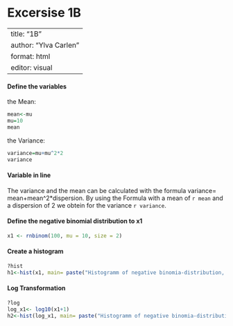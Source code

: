 # Excersise 1B

---
title: "1B"
author: "Ylva Carlen"
format: html
editor: visual
---


#### Define the variables

the Mean:

```r
mean<-mu
mu=10
mean
```

the Variance:

```r
variance=mu+mu^2*2
variance

```

#### Variable in line

The variance and the mean can be calculated with the formula variance= mean+mean\^2\*dispersion. By using the Formula with a mean of `r mean` and a dispersion of 2 we obtein for the variance `r variance`.

#### Define the negative binomial distribution to x1

```r
x1 <- rnbinom(100, mu = 10, size = 2)
```

#### Create a histogram

```r
?hist
h1<-hist(x1, main= paste("Histogramm of negative binomia-distribution, with mean=10 and sd=210"), col="lightblue")
```

#### Log Transformation

```r
?log
log_x1<- log10(x1+1)
h2<-hist(log_x1, main= paste("Histogramm of negative binomia-distribution (log), with mean=10 and sd=210"), col="lightpink")

```
